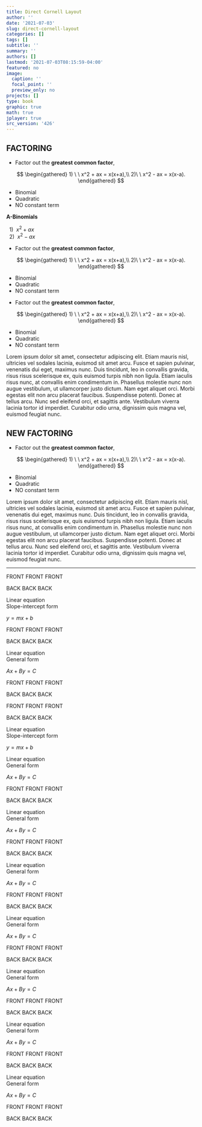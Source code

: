 ```yaml
---
title: Direct Cornell Layout
author: ''
date: '2021-07-03'
slug: direct-cornell-layout
categories: []
tags: []
subtitle: ''
summary: ''
authors: []
lastmod: '2021-07-03T08:15:59-04:00'
featured: no
image:
  caption: ''
  focal_point: ''
  preview_only: no
projects: []
type: book
graphic: true
math: true
jplayer: true
src_version: '426'
---
```


::: cornell

::: updated-view-title

## FACTORING
<!--
<span class="color-group-a-coding">A</span>-Binomials<br/>
<span class="color-group-b-coding">B</span>-Difference of squares<br/>
<span class="color-group-c-coding">C</span>-Guess-and-Check<br/>
<span class="color-group-d-coding">D</span>-Difference of squares PLUS<br/>
-->

:::

::: updated-view

- Factor out the **greatest common factor**, 

$$
\begin{gathered}
1) \ \ x^2 + ax = x(x+a),\\
2)\ \ x^2 - ax = x(x-a).
\end{gathered}
$$

- Binomial
- Quadratic
- NO constant term

:::

::: updated-view

::: updated-view-left

<strong><span class="color-group-a-coding">A</span>-Binomials</strong>

$\ \ 1) \ \ x^2 + ax$<br/>
$\ \ 2) \ \ x^2 - ax$

:::

- Factor out the **greatest common factor**, 

$$
\begin{gathered}
1) \ \ x^2 + ax = x(x+a),\\
2)\ \ x^2 - ax = x(x-a).
\end{gathered}
$$

- Binomial
- Quadratic
- NO constant term

:::

::: updated-view

- Factor out the **greatest common factor**, 

$$
\begin{gathered}
1) \ \ x^2 + ax = x(x+a),\\
2)\ \ x^2 - ax = x(x-a).
\end{gathered}
$$

- Binomial
- Quadratic
- NO constant term

:::

::: updated-view-summary

Lorem ipsum dolor sit amet, consectetur adipiscing elit. Etiam mauris nisl, ultricies vel sodales lacinia, euismod sit amet arcu. Fusce et sapien pulvinar, venenatis dui eget, maximus nunc. Duis tincidunt, leo in convallis gravida, risus risus scelerisque ex, quis euismod turpis nibh non ligula. Etiam iaculis risus nunc, at convallis enim condimentum in. Phasellus molestie nunc non augue vestibulum, ut ullamcorper justo dictum. Nam eget aliquet orci. Morbi egestas elit non arcu placerat faucibus. Suspendisse potenti. Donec at tellus arcu. Nunc sed eleifend orci, et sagittis ante. Vestibulum viverra lacinia tortor id imperdiet. Curabitur odio urna, dignissim quis magna vel, euismod feugiat nunc.

:::

:::

::: cornell

::: updated-view-title

## NEW FACTORING

<!--
<span class="color-group-a-coding">A</span>-Binomials<br/>
<span class="color-group-b-coding">B</span>-Difference of squares<br/>
<span class="color-group-c-coding">C</span>-Guess-and-Check<br/>
<span class="color-group-d-coding">D</span>-Difference of squares PLUS<br/>
-->

:::

::: updated-view

- Factor out the **greatest common factor**, 

$$
\begin{gathered}
1) \ \ x^2 + ax = x(x+a),\\
2)\ \ x^2 - ax = x(x-a).
\end{gathered}
$$

- Binomial
- Quadratic
- NO constant term

:::

::: updated-view-summary

Lorem ipsum dolor sit amet, consectetur adipiscing elit. Etiam mauris nisl, ultricies vel sodales lacinia, euismod sit amet arcu. Fusce et sapien pulvinar, venenatis dui eget, maximus nunc. Duis tincidunt, leo in convallis gravida, risus risus scelerisque ex, quis euismod turpis nibh non ligula. Etiam iaculis risus nunc, at convallis enim condimentum in. Phasellus molestie nunc non augue vestibulum, ut ullamcorper justo dictum. Nam eget aliquet orci. Morbi egestas elit non arcu placerat faucibus. Suspendisse potenti. Donec at tellus arcu. Nunc sed eleifend orci, et sagittis ante. Vestibulum viverra lacinia tortor id imperdiet. Curabitur odio urna, dignissim quis magna vel, euismod feugiat nunc.

:::

:::

----

::: cornell

::: {#words-only .slide-front .slide-hide}
FRONT FRONT FRONT
:::

::: {#words-only .slide-back .slide-hide}
BACK BACK BACK
:::


::: {#slope-intercept-form .slide-front .slide-hide}
Linear equation<br/>
Slope-intercept form
:::

::: {#slope-intercept-form .slide-back .slide-hide}
$y=mx+b$
:::


::: {#new-words-only .slide-front .slide-hide}
FRONT FRONT FRONT
:::

::: {#new-words-only .slide-back .slide-hide}
BACK BACK BACK
:::

::: {#general-form .slide-front .slide-hide}
Linear equation<br/>
General form
:::

::: {#general-form .slide-back .slide-hide}
$Ax+By=C$
:::

:::

::: Cornell

::: {#more-words .slide-front .slide-hide}
FRONT FRONT FRONT
:::

::: {#more-words .slide-back .slide-hide}
BACK BACK BACK
:::


::: {#two-words-only .slide-front .slide-hide}
FRONT FRONT FRONT
:::

::: {#two-words-only .slide-back .slide-hide}
BACK BACK BACK
:::


::: {#two-slope-intercept-form .slide-front .slide-hide}
Linear equation<br/>
Slope-intercept form
:::

::: {#two-slope-intercept-form .slide-back .slide-hide}
$y=mx+b$
:::


::: {#two-general-form .slide-front .slide-hide}
Linear equation<br/>
General form
:::

::: {#two-general-form .slide-back .slide-hide}
$Ax+By=C$
:::

:::

::: cornell

::: {#two-more-words .slide-front .slide-hide}
FRONT FRONT FRONT
:::

::: {#two-more-words .slide-back .slide-hide}
BACK BACK BACK
:::

::: {#three-general-form .slide-front .slide-hide}
Linear equation<br/>
General form
:::

::: {#three-general-form .slide-back .slide-hide}
$Ax+By=C$
:::


::: {#three-more-words .slide-front .slide-hide}
FRONT FRONT FRONT
:::

::: {#three-more-words .slide-back .slide-hide}
BACK BACK BACK
:::

::: {#four-general-form .slide-front .slide-hide}
Linear equation<br/>
General form
:::

::: {#four-general-form .slide-back .slide-hide}
$Ax+By=C$
:::

:::
::: cornell

::: {#four-more-words .slide-front .slide-hide}
FRONT FRONT FRONT
:::

::: {#four-more-words .slide-back .slide-hide}
BACK BACK BACK
:::

::: {#five-general-form .slide-front .slide-hide}
Linear equation<br/>
General form
:::

::: {#five-general-form .slide-back .slide-hide}
$Ax+By=C$
:::


::: {#five-more-words .slide-front .slide-hide}
FRONT FRONT FRONT
:::

::: {#five-more-words .slide-back .slide-hide}
BACK BACK BACK
:::

::: {#six-general-form .slide-front .slide-hide}
Linear equation<br/>
General form
:::

::: {#six-general-form .slide-back .slide-hide}
$Ax+By=C$
:::

:::

::: cornell

::: {#six-more-words .slide-front .slide-hide}
FRONT FRONT FRONT
:::

::: {#six-more-words .slide-back .slide-hide}
BACK BACK BACK
:::

::: {#seven-general-form .slide-front .slide-hide}
Linear equation<br/>
General form
:::

::: {#seven-general-form .slide-back .slide-hide}
$Ax+By=C$
:::


::: {#seven-more-words .slide-front .slide-hide}
FRONT FRONT FRONT
:::

::: {#seven-more-words .slide-back .slide-hide}
BACK BACK BACK
:::

::: {#eight-general-form .slide-front .slide-hide}
Linear equation<br/>
General form
:::

::: {#eight-general-form .slide-back .slide-hide}
$Ax+By=C$
:::

:::

::: cornell

::: {#eight-more-words .slide-front .slide-hide}
FRONT FRONT FRONT
:::

::: {#eight-more-words .slide-back .slide-hide}
BACK BACK BACK
:::

:::

